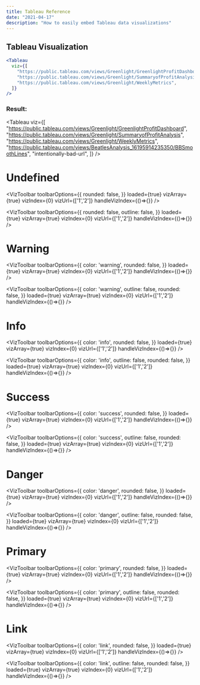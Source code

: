 ```yaml
---
title: Tableau Reference
date: "2021-04-17"
description: "How to easily embed Tableau data visualizations"
---
```


## Tableau Visualization
```jsx
<Tableau
  viz={[
    "https://public.tableau.com/views/Greenlight/GreenlightProfitDashboard",
    "https://public.tableau.com/views/Greenlight/SummaryofProfitAnalysis",
    "https://public.tableau.com/views/Greenlight/WeeklyMetrics",
  ]}
/>
```

### Result:
<Tableau
  viz={[
    "https://public.tableau.com/views/Greenlight/GreenlightProfitDashboard",
    "https://public.tableau.com/views/Greenlight/SummaryofProfitAnalysis",
    "https://public.tableau.com/views/Greenlight/WeeklyMetrics",
    "https://public.tableau.com/views/BeatlesAnalysis_16195914235350/BBSmoothLines",
    "intentionally-bad-url",
  ]}
/>

<!-- 
<Tableau
  viz="https://public.tableau.com/views/OilGasProduction_16207892650600/AssetProductionReport"
  customToolbar={true}
  toolbarOptions={{
    buttons: [
      'undo',
      'redo',
      'reset',
      'share'
    ],
    color: 'warning',
    outline: false,
    rounded: false,
    downloads: [
      'pdf',
      'image',
      'powerpoint'
    ],
  }}
/> -->

<!-- color undefined -->
# Undefined

<VizToolbar
  toolbarOptions={{
    rounded: false,
  }}
  loaded={true}
  vizArray={true}
  vizIndex={0}
  vizUrl={['1','2']}
  handleVizIndex={()=>{}}
/>

<VizToolbar
  toolbarOptions={{
    rounded: false,
    outline: false,
  }}
  loaded={true}
  vizArray={true}
  vizIndex={0}
  vizUrl={['1','2']}
  handleVizIndex={()=>{}}
/>

<!-- warning  -->
# Warning

<VizToolbar
  toolbarOptions={{
    color: 'warning',
    rounded: false,
  }}
  loaded={true}
  vizArray={true}
  vizIndex={0}
  vizUrl={['1','2']}
  handleVizIndex={()=>{}}
/>

<VizToolbar
  toolbarOptions={{
    color: 'warning',
    outline: false,
    rounded: false,
  }}
  loaded={true}
  vizArray={true}
  vizIndex={0}
  vizUrl={['1','2']}
  handleVizIndex={()=>{}}
/>

<!-- info -->
# Info

<VizToolbar
  toolbarOptions={{
    color: 'info',
    rounded: false,
  }}
  loaded={true}
  vizArray={true}
  vizIndex={0}
  vizUrl={['1','2']}
  handleVizIndex={()=>{}}
/>

<VizToolbar
  toolbarOptions={{
    color: 'info',
    outline: false,
    rounded: false,
  }}
  loaded={true}
  vizArray={true}
  vizIndex={0}
  vizUrl={['1','2']}
  handleVizIndex={()=>{}}
/>

<!-- success -->
# Success

<VizToolbar
  toolbarOptions={{
    color: 'success',
    rounded: false,
  }}
  loaded={true}
  vizArray={true}
  vizIndex={0}
  vizUrl={['1','2']}
  handleVizIndex={()=>{}}
/>

<VizToolbar
  toolbarOptions={{
    color: 'success',
    outline: false,
    rounded: false,
  }}
  loaded={true}
  vizArray={true}
  vizIndex={0}
  vizUrl={['1','2']}
  handleVizIndex={()=>{}}
/>

<!-- danger -->
# Danger

<VizToolbar
  toolbarOptions={{
    color: 'danger',
    rounded: false,
  }}
  loaded={true}
  vizArray={true}
  vizIndex={0}
  vizUrl={['1','2']}
  handleVizIndex={()=>{}}
/>

<VizToolbar
  toolbarOptions={{
    color: 'danger',
    outline: false,
    rounded: false,
  }}
  loaded={true}
  vizArray={true}
  vizIndex={0}
  vizUrl={['1','2']}
  handleVizIndex={()=>{}}
/>

<!-- primary -->
# Primary

<VizToolbar
  toolbarOptions={{
    color: 'primary',
    rounded: false,
  }}
  loaded={true}
  vizArray={true}
  vizIndex={0}
  vizUrl={['1','2']}
  handleVizIndex={()=>{}}
/>

<VizToolbar
  toolbarOptions={{
    color: 'primary',
    outline: false,
    rounded: false,
  }}
  loaded={true}
  vizArray={true}
  vizIndex={0}
  vizUrl={['1','2']}
  handleVizIndex={()=>{}}
/>

<!-- link -->
# Link

<VizToolbar
  toolbarOptions={{
    color: 'link',
    rounded: false,
  }}
  loaded={true}
  vizArray={true}
  vizIndex={0}
  vizUrl={['1','2']}
  handleVizIndex={()=>{}}
/>

<VizToolbar
  toolbarOptions={{
    color: 'link',
    outline: false,
    rounded: false,
  }}
  loaded={true}
  vizArray={true}
  vizIndex={0}
  vizUrl={['1','2']}
  handleVizIndex={()=>{}}
/>